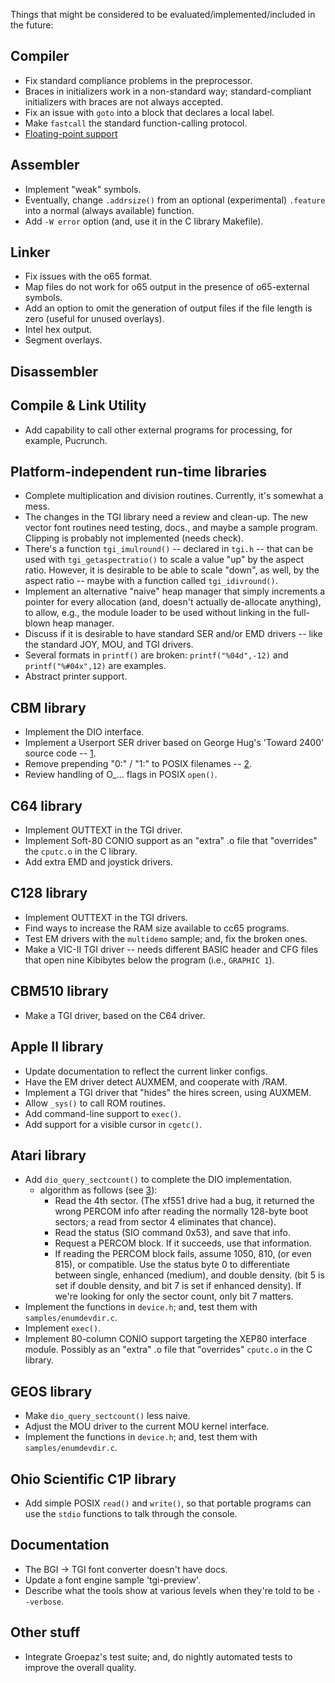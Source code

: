 Things that might be considered to be evaluated/implemented/included in the future:

== Compiler ==
* Fix standard compliance problems in the preprocessor.
* Braces in initializers work in a non-standard way; standard-compliant initializers with braces are not always accepted.
* Fix an issue with <code>goto</code> into a block that declares a local label.
* Make <code>fastcall</code> the standard function-calling protocol.
* [[Roadmap|Floating-point support]]

== Assembler ==
* Implement "weak" symbols.
* Eventually, change <code>.addrsize()</code> from an optional (experimental) <code>.feature</code> into a normal (always available) function.
* Add <tt>-W error</tt> option (and, use it in the C library Makefile).

== Linker ==
* Fix issues with the o65 format.
* Map files do not work for o65 output in the presence of o65-external symbols. 
* Add an option to omit the generation of output files if the file length is zero (useful for unused overlays).
* Intel hex output.
* Segment overlays.

== Disassembler ==

== Compile & Link Utility ==
* Add capability to call other external programs for processing, for example, Pucrunch.

== Platform-independent run-time libraries ==
* Complete multiplication and division routines. Currently, it's somewhat a mess.
* The changes in the TGI library need a review and clean-up. The new vector font routines need testing, docs., and maybe a sample program. Clipping is probably not implemented (needs check).
* There's a function <code>tgi_imulround()</code> -- declared in <code>tgi.h</code> -- that can be used with <code>tgi_getaspectratio()</code> to scale a value "up" by the aspect ratio. However, it is desirable to be able to scale "down", as well, by the aspect ratio -- maybe with a function called <code>tgi_idivround()</code>.
* Implement an alternative "naive" heap manager that simply increments a pointer for every allocation (and, doesn't actually de-allocate anything), to allow, e.g., the module loader to be used without linking in the full-blown heap manager.
* Discuss if it is desirable to have standard SER and/or EMD drivers -- like the standard JOY, MOU, and TGI drivers.
* Several formats in <code>printf()</code> are broken: <code>printf("%04d",-12)</code> and <code>printf("%#04x",12)</code> are examples.
* Abstract printer support.

== CBM library ==
* Implement the DIO interface.
* Implement a Userport SER driver based on George Hug's 'Toward 2400' source code -- [http://archive.org/details/transactor-magazines-v9-i03].
* Remove prepending "0:" / "1:" to POSIX filenames -- [http://cc65.github.io/mailarchive/2012-08/10683.html].
* Review handling of O_... flags in POSIX <code>open()</code>.

== C64 library ==
* Implement OUTTEXT in the TGI driver.
* Implement Soft-80 CONIO support as an "extra" .o file that "overrides" the <tt>cputc.o</tt> in the C library.
* Add extra EMD and joystick drivers.

== C128 library ==
* Implement OUTTEXT in the TGI drivers.
* Find ways to increase the RAM size available to cc65 programs.
* Test EM drivers with the <tt>multidemo</tt> sample; and, fix the broken ones.
* Make a VIC-II TGI driver -- needs different BASIC header and CFG files that open nine Kibibytes below the program (i.e., <code>GRAPHIC 1</code>).

== CBM510 library ==
* Make a TGI driver, based on the C64 driver.

== Apple II library ==
* Update documentation to reflect the current linker configs.
* Have the EM driver detect AUXMEM, and cooperate with /RAM.
* Implement a TGI driver that "hides" the hires screen, using AUXMEM.
* Allow <code>_sys()</code> to call ROM routines.
* Add command-line support to <code>exec()</code>.
* Add support for a visible cursor in <code>cgetc()</code>.

== Atari library ==
* Add <code>dio_query_sectcount()</code> to complete the DIO implementation.
** algorithm as follows (see [http://cc65.github.io/mailarchive/2012-10/10974.html]):
*** Read the 4th sector. (The xf551 drive had a bug, it returned the wrong PERCOM info after reading the normally 128-byte boot sectors; a read from sector 4 eliminates that chance).
*** Read the status (SIO command 0x53), and save that info.
*** Request a PERCOM block. If it succeeds, use that information.
*** If reading the PERCOM block fails, assume 1050, 810, (or even 815), or compatible. Use the status byte 0 to differentiate between single, enhanced (medium), and double density. (bit 5 is set if double density, and bit 7 is set if enhanced density). If we're looking for only the sector count, only bit 7 matters.
* Implement the functions in <code>device.h</code>; and, test them with <tt>samples/enumdevdir.c</tt>.
* Implement <code>exec()</code>.
* Implement 80-column CONIO support targeting the XEP80 interface module. Possibly as an "extra" .o file that "overrides" <tt>cputc.o</tt> in the C library.

== GEOS library ==
* Make <code>dio_query_sectcount()</code> less naive.
* Adjust the MOU driver to the current MOU kernel interface.
* Implement the functions in <code>device.h</code>; and, test them with <tt>samples/enumdevdir.c</tt>.

== Ohio Scientific C1P library ==
* Add simple POSIX <code>read()</code> and <code>write()</code>, so that portable programs can use the <tt>stdio</tt> functions to talk through the console.

== Documentation ==
* The BGI → TGI font converter doesn't have docs.
* Update a font engine sample 'tgi-preview'.
* Describe what the tools show at various levels when they're told to be <tt>--verbose</tt>.

== Other stuff ==
* Integrate Groepaz's test suite; and, do nightly automated tests to improve the overall quality.
